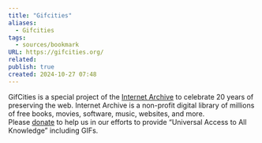 ```yaml
---
title: "Gifcities"
aliases:
  - Gifcities
tags:
  - sources/bookmark
URL: https://gifcities.org/
related: 
publish: true
created: 2024-10-27 07:48
---
```




GifCities is a special project of the [Internet Archive](https://archive.org/) to celebrate 20 years of preserving the web. Internet Archive is a non-profit digital library of millions of free books, movies, software, music, websites, and more. Please [donate](https://archive.org/donate) to help us in our efforts to provide “Universal Access to All Knowledge” including GIFs.